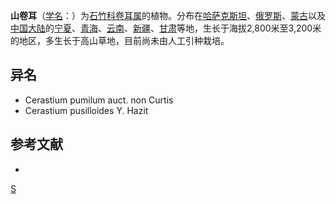 {{Speciesbox 
| taxon = Cerastium pusillum
| authority = Ser.
}}

'''山卷耳'''（[[学名|学名]]：{{lang|la|''Cerastium pusillum''}}）为[[石竹科|石竹科]][[卷耳属|卷耳属]]的植物。分布在[[哈萨克斯坦|哈萨克斯坦]]、[[俄罗斯|俄罗斯]]、[[蒙古|蒙古]]以及[[中国大陆|中国大陆]]的[[宁夏|宁夏]]、[[青海|青海]]、[[云南|云南]]、[[新疆|新疆]]、[[甘肃|甘肃]]等地，生长于海拔2,800米至3,200米的地区，多生长于高山草地，目前尚未由人工引种栽培。

== 异名 ==
* Cerastium pumilum auct. non Curtis
* Cerastium pusilloides Y. Hazit

== 参考文献 ==
<div class="references-small">
* {{cite web| url =http://www.bioinfo.cn/db05/KmzwSpecies.php?action=view&id=2080| title =山卷耳| work =《中国高等植物数据库全库》| publisher =中国科学院微生物研究所| author =昆明植物研究所| accessdate =2009-02-23| deadurl =yes| archiveurl =https://web.archive.org/web/20160305015839/http://www.bioinfo.cn/db05/KmzwSpecies.php?action=view&id=2080| archivedate =2016-03-05}}
</div>
{{Taxonbar|from=Q11044679}}

[[Category:卷耳属|S]]


{{植物小作品}}